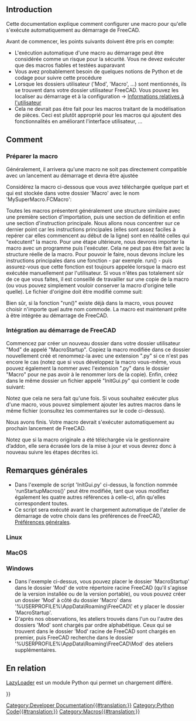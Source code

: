 <languages/>

<span id="Introduction"></span>
== Introduction ==

{{TOCright}}

Cette documentation explique comment configurer une macro pour qu'elle s'exécute automatiquement au démarrage de FreeCAD.

Avant de commencer, les points suivants doivent être pris en compte:
* L'exécution automatique d'une macro au démarrage peut être considérée comme un risque pour la sécurité. Vous ne devez exécuter que des macros fiables et testées auparavant
* Vous avez probablement besoin de quelques notions de Python et de codage pour suivre cette procédure
* Lorsque les dossiers utilisateur ('Mod', 'Macro', ...) sont mentionnés, ils se trouvent dans votre dossier utilisateur FreeCAD. Vous pouvez les localiser au démarrage et à la configuration → [[Start_up_and_Configuration/fr#Informations_correspondant_.C3.A0_l.27utilisateur|Informations relatives à l'utilisateur]]
* Cela ne devrait pas être fait pour les macros traitant de la modélisation de pièces. Ceci est plutôt approprié pour les macros qui ajoutent des fonctionnalités en améliorant l'interface utilisateur, ...

<span id="How_to"></span>
== Comment ==

<span id="Prepare_the_macro"></span>
=== Préparer la macro ===

Généralement, il arrivera qu'une macro ne soit pas directement compatible avec un lancement au démarrage et devra être ajustée

Considérez la macro ci-dessous que vous avez téléchargée quelque part et qui est stockée dans votre dossier 'Macro' avec le nom 'MySuperMacro.FCMacro':

{{Code|code=
## Import section ##
from PySide import QtGui

## Definition section (classes, functions, ...)
class MyMsgBox(QtGui.QMessageBox):

    def __init__(self):
        super(MyMsgBox, self).information(None, "MyTitle", "MyText")

## Main instruction section
MyMsgBox()
}}

Toutes les macros présentent généralement une structure similaire avec une première section d'importation, puis une section de définition et enfin une section d'instruction principale. Nous allons nous concentrer sur ce dernier point car les instructions principales (elles sont assez faciles à repérer car elles commencent au début de la ligne) sont en réalité celles qui "exécutent" la macro. Pour une étape ultérieure, nous devrons importer la macro avec un programme puis l'exécuter. Cela ne peut pas être fait avec la structure réelle de la macro. Pour pouvoir le faire, nous devons inclure les instructions principales dans une fonction - par exemple. run() - puis assurez-vous que cette fonction est toujours appelée lorsque la macro est exécutée manuellement par l'utilisateur. Si vous n'êtes pas totalement sûr de ce que vous faites, il est conseillé de travailler sur une copie de la macro (ou vous pouvez simplement vouloir conserver la macro d'origine telle quelle).
Le fichier d'origine doit être modifié comme suit:

{{Code|code=
from PySide import QtGui
## The 2 below lines shall be added if not already present to ensure FreeCAD modules are imported
import FreeCAD as App
import FreeCADGui as Gui

class MyMsgBox(QtGui.QMessageBox):

    def __init__(self):
        super(MyMsgBox, self).information(None, "MyTitle", "MyText")

## Enclose the main instructions in a function
def run():
    MyMsgBox()

## Ensure main instructions are still called in case of manual run
if __name__ == '__main__':
    run()
}}

Bien sûr, si la fonction "run()" existe déjà dans la macro, vous pouvez choisir n'importe quel autre nom commode.
La macro est maintenant prête à être intégrée au démarrage de FreeCAD.

<span id="Integrate_into_FreeCAD_startup"></span>
=== Intégration au démarrage de FreeCAD ===

Commencez par créer un nouveau dossier dans votre dossier utilisateur "Mod" de appelé "MacroStartup". Copiez la macro modifiée dans ce dossier nouvellement créé et renommez-la avec une extension ".py" si ce n'est pas encore le cas (notez que si vous développez la macro vous-même, vous pouvez également la nommer avec l'extension ".py" dans le dossier "Macro" pour ne pas avoir à le renommer lors de la copie). Enfin, créez dans le même dossier un fichier appelé "InitGui.py" qui contient le code suivant:

{{Code|code=
def runStartupMacros(name):
    # Do not run when NoneWorkbench is activated because UI isn't yet completely there
    if name != "NoneWorkbench":
        # Run macro only once by disconnecting the signal at first call
        FreeCADGui.getMainWindow().workbenchActivated.disconnect(runStartupMacros)

        # Following 2 lines shall be duplicated for each macro to run
        import MySuperMacro
        MySuperMacro.run()

        # Eg. if a second macro shall be launched at startup
        # import MyWonderfulMacro
        # MyWonderfulMacro.run()

# The following 2 lines are important because InitGui.py files are passed to the exec() function...
# ...and the runMacro wouldn't be visible outside. So explicitly add it to __main__
import __main__
__main__.runStartupMacros = runStartupMacros

# Connect the function that runs the macro to the appropriate signal
FreeCADGui.getMainWindow().workbenchActivated.connect(runStartupMacros)
}}

Notez que cela ne sera fait qu'une fois. Si vous souhaitez exécuter plus d'une macro, vous pouvez simplement ajouter les autres macros dans le même fichier (consultez les commentaires sur le code ci-dessus).

Nous avons finis. Votre macro devrait s'exécuter automatiquement au prochain lancement de FreeCAD.

Notez que si la macro originale a été téléchargée via le gestionnaire d’addon, elle sera écrasée lors de la mise à jour et vous devrez donc à nouveau suivre les étapes décrites ici.

<span id="General_Notes"></span>
==Remarques générales==

* Dans l'exemple de script 'InitGui.py' ci-dessus, la fonction nommée 'runStartupMacros()' peut être modifiée, tant que vous modifiez également les quatre autres références à celle-ci, afin qu'elles correspondent toutes.
* Ce script sera exécuté avant le chargement automatique de l'atelier de démarrage de votre choix dans les préférences de FreeCAD, [[Preferences_Editor/fr#Pr.C3.A9f.C3.A9rences_g.C3.A9n.C3.A9rales|Préférences générales]].

===Linux===

===MacOS===

===Windows===

* Dans l'exemple ci-dessus, vous pouvez placer le dossier 'MacroStartup' dans le dossier 'Mod' de votre répertoire racine FreeCAD (qu'il s'agisse de la version installée ou de la version portable), ou vous pouvez créer un dossier 'Mod' à côté du dossier 'Macro' dans '%USERPROFILE%\AppData\Roaming\FreeCAD\' et y placer le dossier 'MacroStartup'.
* D'après nos observations, les ateliers trouvés dans l'un ou l'autre des dossiers 'Mod' sont chargés par ordre alphabétique. Ceux qui se trouvent dans le dossier 'Mod' racine de FreeCAD sont chargés en premier, puis FreeCAD recherche dans le dossier '%USERPROFILE%\AppData\Roaming\FreeCAD\Mod' des ateliers supplémentaires.

<span id="Related"></span>
== En relation ==

[[Extra_python_modules/fr#LazyLoader|LazyLoader]] est un module Python qui permet un chargement différé.


{{Powerdocnavi{{#translation:}}}}
[[Category:Developer Documentation{{#translation:}}]]
[[Category:Python Code{{#translation:}}]]
[[Category:Macros{{#translation:}}]]